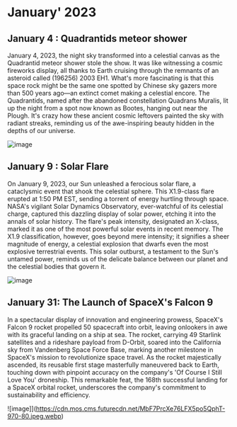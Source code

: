 # January' 2023

## January 4 : Quadrantids meteor shower

January 4, 2023, the night sky transformed into a celestial canvas as the Quadrantid meteor shower stole the show. It was like witnessing a cosmic fireworks display, all thanks to Earth cruising through the remnants of an asteroid called (196256) 2003 EH1. What's more fascinating is that this space rock might be the same one spotted by Chinese sky gazers more than 500 years ago—an extinct comet making a celestial encore. The Quadrantids, named after the abandoned constellation Quadrans Muralis, lit up the night from a spot now known as Bootes, hanging out near the Plough. It's crazy how these ancient cosmic leftovers painted the sky with radiant streaks, reminding us of the awe-inspiring beauty hidden in the depths of our universe.

![image](https://images.lifestyleasia.com/wp-content/uploads/sites/6/2023/01/02193734/new-hi-1600x900.jpg?tr=w-1600)

## January 9 : Solar Flare

On January 9, 2023, our Sun unleashed a ferocious solar flare, a cataclysmic event that shook the celestial sphere. This X1.9-class flare erupted at 1:50 PM EST, sending a torrent of energy hurtling through space. NASA's vigilant Solar Dynamics Observatory, ever-watchful of its celestial charge, captured this dazzling display of solar power, etching it into the annals of solar history. The flare's peak intensity, designated an X-class, marked it as one of the most powerful solar events in recent memory. The X1.9 classification, however, goes beyond mere intensity; it signifies a sheer magnitude of energy, a celestial explosion that dwarfs even the most explosive terrestrial events. This solar outburst, a testament to the Sun's untamed power, reminds us of the delicate balance between our planet and the celestial bodies that govern it.

![image](https://blogs.nasa.gov/solarcycle25/wp-content/uploads/sites/304/2023/01/Jan92023_1849UT_171-131-304_X1pt9-1024x963.jpg)


## January 31: The Launch of SpaceX's Falcon 9

In a spectacular display of innovation and engineering prowess, SpaceX's Falcon 9 rocket propelled 50 spacecraft into orbit, leaving onlookers in awe with its graceful landing on a ship at sea. The rocket, carrying 49 Starlink satellites and a rideshare payload from D-Orbit, soared into the California sky from Vandenberg Space Force Base, marking another milestone in SpaceX's mission to revolutionize space travel. As the rocket majestically ascended, its reusable first stage masterfully maneuvered back to Earth, touching down with pinpoint accuracy on the company's 'Of Course I Still Love You' droneship. This remarkable feat, the 168th successful landing for a SpaceX orbital rocket, underscores the company's commitment to sustainability and efficiency.

![image]](https://cdn.mos.cms.futurecdn.net/MbF7PrcXe76LFX5po5QphT-970-80.jpeg.webp)
